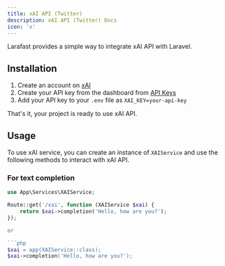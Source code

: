 ```yaml
---
title: xAI API (Twitter)
description: xAI API (Twitter) Docs
icon: 'x'
---
```


Larafast provides a simple way to integrate xAI API with Laravel.

## Installation

1. Create an account on [xAI](https://accounts.x.ai/account)
2. Create your API key from the dashboard from [API Keys](https://accounts.x.ai/api-keys)
3. Add your API key to your `.env` file as `XAI_KEY=your-api-key`

That's it, your project is ready to use xAI API.

## Usage

To use xAI service, you can create an instance of `XAIService` and use the following methods to interact with xAI API.

### For text completion
```php
use App\Services\XAIService;

Route::get('/xai', function (XAIService $xai) {
    return $xai->completion('Hello, how are you?');
});

or

```php
$xai = app(XAIService::class);
$xai->completion('Hello, how are you?');
```